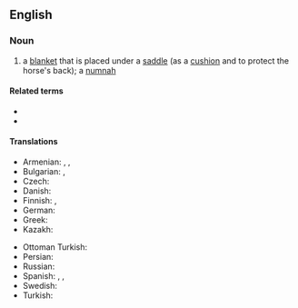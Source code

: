 ==English==

===Noun===
{{en-noun}}
{{wikipedia}}

# a [[blanket]] that is placed under a [[saddle]] (as a [[cushion]] and to protect the horse's back); a [[numnah]]

====Related terms====
* {{l|en|saddlecloth}}
* {{l|en|saddle pad}}

====Translations====
{{trans-top|blanket under saddle}}
* Armenian: {{t+|hy|տապճակ}}, {{t+|hy|թառլիկ}}, {{t+|hy|թամբատակ}}
* Bulgarian: {{t+|bg|по́тник|m}}, {{t|bg|телти́я|f}} {{qualifier|historical}}
* Czech: {{t-needed|cs}}
* Danish: {{t-needed|da}}
* Finnish: {{t|fi|satulaloimi}}, {{t+|fi|satulahuopa}}
* German: {{t+|de|Woilach|m}}
* Greek: {{t-needed|el}}
* Kazakh: {{t|kk|терлік|sc=Cyrl}}
{{trans-mid}}
* Ottoman Turkish: {{t|ota|تگلتی|tr=teğelti}}
* Persian: {{t|fa|تگلتو|tr=tagaltū}}
* Russian: {{t+|ru|потни́к|m}}
* Spanish: {{t|es|sudadero|m}}, {{t+|es|faldón|m}}, {{t+|es|acolchado|m}}
* Swedish: {{t-needed|sv}}
* Turkish: {{t+|tr|teğelti}}
{{trans-bottom}}